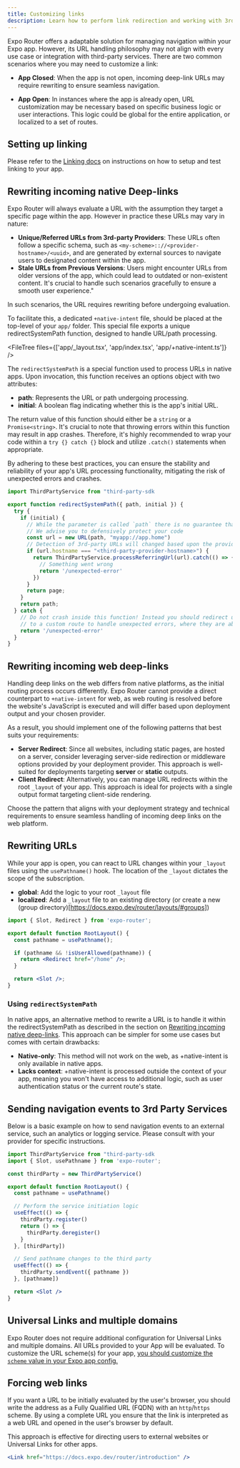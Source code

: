 ```yaml
---
title: Customizing links
description: Learn how to perform link redirection and working with 3rd-party deep-links
---
```



Expo Router offers a adaptable solution for managing navigation within your Expo app. However, its URL handling philosophy may not align with every use case or integration with third-party services. There are two common scenarios where you may need to customize a link:

- **App Closed**: When the app is not open, incoming deep-link URLs may require rewriting to ensure seamless navigation.

- **App Open**: In instances where the app is already open, URL customization may be necessary based on specific business logic or user interactions. This logic could be global for the entire application, or localized to a set of routes.

## Setting up linking

Please refer to the [Linking docs](https://docs.expo.dev/guides/linking/) on instructions on how to setup and test linking to your app.

## Rewriting incoming native Deep-links

Expo Router will always evaluate a URL with the assumption they target a specific page within the app. However in practice these URLs may vary in nature:

- **Unique/Referred URLs from 3rd-party Providers**: These URLs often follow a specific schema, such as `<my-scheme>:://<provider-hostname>/<uuid>`, and are generated by external sources to navigate users to designated content within the app.
- **Stale URLs from Previous Versions**: Users might encounter URLs from older versions of the app, which could lead to outdated or non-existent content. It's crucial to handle such scenarios gracefully to ensure a smooth user experience."

In such scenarios, the URL requires rewriting before undergoing evaluation.

To facilitate this, a dedicated `+native-intent` file, should be placed at the top-level of your `app/` folder. This special file exports a unique redirectSystemPath function, designed to handle URL/path processing.

<FileTree files={['app/_layout.tsx', 'app/index.tsx', 'app/+native-intent.ts']} />

<APIBox header="redirectSystemPath()">

The `redirectSystemPath` is a special function used to process URLs in native apps. Upon invocation, this function receives an options object with two attributes:

- **path**: Represents the URL or path undergoing processing.
- **initial**: A boolean flag indicating whether this is the app's initial URL.

The return value of this function should either be a `string` or a `Promise<string>`. It's crucial to note that throwing errors within this function may result in app crashes. Therefore, it's highly recommended to wrap your code within a `try {} catch {}` block and utilize `.catch()` statements when appropriate.

By adhering to these best practices, you can ensure the stability and reliability of your app's URL processing functionality, mitigating the risk of unexpected errors and crashes.

```js app/+native-intent.js
import ThirdPartyService from "third-party-sdk

export function redirectSystemPath({ path, initial }) {
  try {
    if (initial) {
      // While the parameter is called `path` there is no guarantee that this is a path or a valid URL
      // We advise you to defensively protect your code
      const url = new URL(path, "myapp://app.home")
      // Detection of 3rd-party URLs will changed based upon the provider.
      if (url.hostname === "<third-party-provider-hostname>") {
        return ThirdPartyService.processReferringUrl(url).catch(() => {
          // Something went wrong
          return '/unexpected-error'
        })
      }
      return page;
    }
    return path;
  } catch {
    // Do not crash inside this function! Instead you should redirect users
    // to a custom route to handle unexpected errors, where they are able to report the incident
    return '/unexpected-error'
  }
}
```

</APIBox>

## Rewriting incoming web deep-links

Handling deep links on the web differs from native platforms, as the initial routing process occurs differently. Expo Router cannot provide a direct counterpart to `+native-intent` for web, as web routing is resolved before the website's JavaScript is executed and will differ based upon deployment output and your chosen provider.

As a result, you should implement one of the following patterns that best suits your requirements:

- **Server Redirect**: Since all websites, including static pages, are hosted on a server, consider leveraging server-side redirection or middleware options provided by your deployment provider. This approach is well-suited for deployments targeting **server** or **static** outputs.
- **Client Redirect**: Alternatively, you can manage URL redirects within the root `_layout` of your app. This approach is ideal for projects with a single output format targeting client-side rendering.

Choose the pattern that aligns with your deployment strategy and technical requirements to ensure seamless handling of incoming deep links on the web platform.

## Rewriting URLs

While your app is open, you can react to URL changes within your `_layout` files using the `usePathname()` hook. The location of the `_layout` dictates the scope of the subscription.

- **global**: Add the logic to your root `_layout` file
- **localized**: Add a `_layout` file to an existing directory (or create a new (group directory)[https://docs.expo.dev/router/layouts/#groups])

```jsx app/_layout.tsx
import { Slot, Redirect } from 'expo-router';

export default function RootLayout() {
  const pathname = usePathname();

  if (pathname && !isUserAllowed(pathname)) {
    return <Redirect href="/home" />;
  }

  return <Slot />;
}
```

### Using `redirectSystemPath`

In native apps, an alternative method to rewrite a URL is to handle it within the redirectSystemPath as described in the section on [Rewriting incoming native deep-links](#redirectsystempath). This approach can be simpler for some use cases but comes with certain drawbacks:

- **Native-only**: This method will not work on the web, as +native-intent is only available in native apps.
- **Lacks context**: +native-intent is processed outside the context of your app, meaning you won't have access to additional logic, such as user authentication status or the current route's state.

## Sending navigation events to 3rd Party Services

Below is a basic example on how to send navigation events to an external service, such an analytics or logging service. Please consult with your provider for specific instructions.

```jsx app/_layout.tsx
import ThirdPartyService from "third-party-sdk
import { Slot, usePathname } from 'expo-router';

const thirdParty = new ThirdPartyService()

export default function RootLayout() {
  const pathname = usePathname()

  // Perform the service initiation logic
  useEffect(() => {
    thirdParty.register()
    return () => {
      thirdParty.deregister()
    }
  }, [thirdParty])

  // Send pathname changes to the third party
  useEffect(() => {
    thirdParty.sendEvent({ pathname })
  }, [pathname])

  return <Slot />
}
```

## Universal Links and multiple domains

Expo Router does not require additional configuration for Universal Links and multiple domains. All URLs provided to your App will be evaluated. To customize the URL scheme(s) for your app, [you should customize the `scheme` value in your Expo app config.](https://docs.expo.dev/versions/latest/config/app/#scheme)

## Forcing web links

If you want a URL to be initially evaluated by the user's browser, you should write the address as a Fully Qualified URL (FQDN) with an `http`/`https` scheme. By using a complete URL you ensure that the link is interpreted as a web URL and opened in the user's browser by default.

This approach is effective for directing users to external websites or Universal Links for other apps.

```jsx
<Link href="https://docs.expo.dev/router/introduction" />
```
